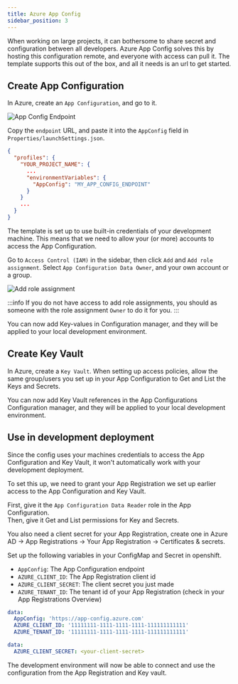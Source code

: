 ```yaml
---
title: Azure App Config
sidebar_position: 3
---
```


When working on large projects, it can bothersome to share secret and configuration between all developers.
Azure App Config solves this by hosting this configuration remote, and everyone with access can pull it.
The template supports this out of the box, and all it needs is an url to get started.

## Create App Configuration

In Azure, create an `App Configuration`, and go to it.

![App Config Endpoint](/img/azure-app-config-url.png)

Copy the `endpoint` URL, and paste it into the `AppConfig` field in `Properties/launchSettings.json`.

```json title="Properties/launchSettings.json"
{
  "profiles": {
    "YOUR_PROJECT_NAME": {
      ...
      "environmentVariables": {
        "AppConfig": "MY_APP_CONFIG_ENDPOINT"
      }
    }
    ...
  }
}
```

The template is set up to use built-in credentials of your development machine.
This means that we need to allow your (or more) accounts to access the App Configuration.

Go to `Access Control (IAM)` in the sidebar, then click `Add` and `Add role assignment`.
Select `App Configuration Data Owner`, and your own account or a group.

![Add role assignment](/img/azure-app-config-role.png)

:::info
If you do not have access to add role assignments, you should as someone with the role assignment `Owner` to do it for you.
:::

You can now add Key-values in Configuration manager,
and they will be applied to your local development environment.

## Create Key Vault

In Azure, create a `Key Vault`.
When setting up access policies, allow the same group/users you set up in your App Configuration to Get and List the Keys and Secrets.

You can now add Key Vault references in the App Configurations Configuration manager,
and they will be applied to your local development environment.

## Use in development deployment

Since the config uses your machines credentials to access the App Configuration and Key Vault,
it won't automatically work with your development deployment.

To set this up, we need to grant your App Registration we set up earlier access to the App Configuration and Key Vault.

First, give it the `App Configuration Data Reader` role in the App Configuration.  
Then, give it Get and List permissions for Key and Secrets.

You also need a client secret for your App Registration,
create one in Azure AD -> App Registrations -> Your App Registration -> Certificates & secrets.

Set up the following variables in your ConfigMap and Secret in openshift.

- `AppConfig`: The App Configuration endpoint
- `AZURE_CLIENT_ID`: The App Registration client id
- `AZURE_CLIENT_SECRET`: The client secret you just made
- `AZURE_TENANT_ID`: The tenant id of your App Registration (check in your App Registrations Overview)

```yaml title="configmap.yaml"
data:
  AppConfig: 'https://app-config.azure.com'
  AZURE_CLIENT_ID: '11111111-1111-1111-1111-111111111111'
  AZURE_TENANT_ID: '11111111-1111-1111-1111-111111111111'
```

```yaml title="secret.yaml"
data:
  AZURE_CLIENT_SECRET: <your-client-secret>
```

The development environment will now be able to connect and use the configuration from the App Registration and Key vault.
